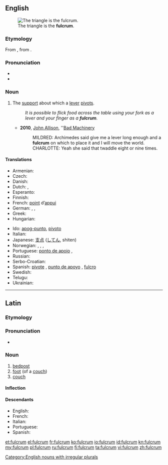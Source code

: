 {{also|Fulcrum}}
==English==
{{was wotd|2011|September|7}}
{{wikipedia}}
[[File:LeverFirstClass.png|thumb|right|The triangle is the '''fulcrum'''.]]

===Etymology===
From {{etyl|la}} {{term|fulcrum||bedpost, foot of a couch|lang=la}}, from {{term|fulcio|fulciō|prop up, support}}.

===Pronunciation===
* {{IPA|/ˈfʌlk.rəm/}}
* {{audio|en-us-fulcrum.ogg|Audio (US)}}

===Noun===
{{en-noun|pl2=fulcra}}

# {{mechanics}} The [[support]] about which a [[lever]] [[pivot]]s.
#: ''It is possible to flick food across the table using your fork as a lever and your finger as a '''fulcrum'''. ''
#* '''2010''', [[w:John Allison (artist)|John Allison]], ''[http://scarygoround.com/?date=20100126 Bad Machinery]
#*: MILDRED: Archimedes said give me a lever long enough and a '''fulcrum''' on which to place it and I will move the world.
#*: CHARLOTTE: Yeah she said that twaddle eight or nine times.

====Translations====
{{trans-top|support about which a lever pivots}}
* Armenian: {{t|hy|հենակետ|tr=henaket|sc=Armn}}
* Czech: {{t-|cs|opěrný bod|m}}
* Danish: {{t-|da|understøttelsespunkt|n}}
* Dutch: {{t|nl|draaipunt|n}}, {{t|nl|steunpunt|n}}
* Esperanto: {{t|eo|apogpunkto|xs=Esperanto}}
* Finnish: {{t-|fi|tukipiste}}
* French: [[point]] d’[[appui]] {{m}}
* German: {{t|de|Angelpunkt|m}}, {{t|de|Drehpunkt|m}}, {{t|de|Hebelstützpunkt|m}}
* Greek: {{t|el|υπομόχλιο|n|tr=ypomóchlio|sc=Grek}}
* Hungarian: {{t-|hu|forgástengely}}
{{trans-mid}}
* Ido: [[apog-punto]], [[pivoto]]
* Italian: {{t-|it|fulcro|m}}
* Japanese: [[支点]] ([[してん]], shiten)
* Norwegian: {{t-|no|dreiepunkt|n}}, {{t-|no|dreiningspunkt|n}}, {{t-|no|hvilepunkt|n}}, {{t-|no|omdreiningspunkt|n}}
* Portuguese: [[ponto de apoio]] {{m}}, {{t+|pt|fulcro|m}}
* Russian: {{t|ru|точка опоры|sc=Cyrl}}
* Serbo-Croatian: {{t|sh|uporište|xs=Serbo-Croatian}}
* Spanish: [[pivote]] {{m}}, [[punto de apoyo]] {{m}}, [[fulcro]] {{m}}
* Swedish: {{t|sv|rotationspunkt}}
* Telugu: {{t+|te|ఆధారము}}
* Ukrainian: {{t|uk|точка опори|f|xs=Ukrainian}}
{{trans-bottom}}

[[Category:English nouns with irregular plurals]]

----

==Latin==

===Etymology===
{{rfe|lang=la}}

===Pronunciation===
* {{a|Classical}} {{IPA|/ˈful.krum/|lang=la}}

===Noun===
{{la-noun|fulcrum|fulcri|fulcrī|n|second}}

# [[bedpost]]
# [[foot]] (of a [[couch]])
# [[couch]]

====Inflection====
{{la-decl-2nd-N|fulcr}}

====Descendants====
* English: {{l|en|fulcrum}}
* French: {{l|fr|fulcrum}}
* Italian: {{l|it|fulcro}}
* Portuguese: {{l|pt|fulcro}}
* Spanish: {{l|es|fulcro}}

[[et:fulcrum]]
[[el:fulcrum]]
[[fr:fulcrum]]
[[ko:fulcrum]]
[[io:fulcrum]]
[[id:fulcrum]]
[[kn:fulcrum]]
[[my:fulcrum]]
[[pl:fulcrum]]
[[ru:fulcrum]]
[[fi:fulcrum]]
[[ta:fulcrum]]
[[vi:fulcrum]]
[[zh:fulcrum]]